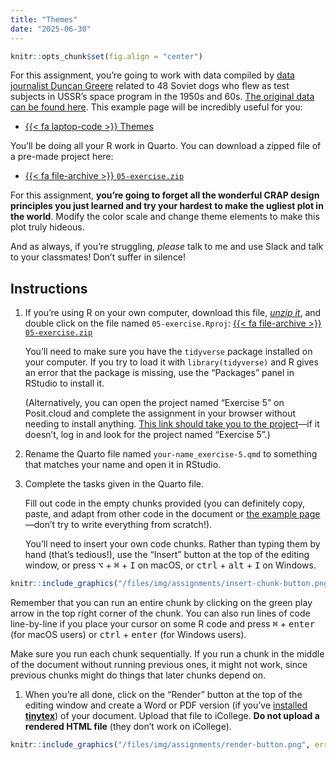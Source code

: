 ```yaml
---
title: "Themes"
date: "2025-06-30"
---
```


```r
knitr::opts_chunk$set(fig.align = "center")
```

For this assignment, you're going to work with data compiled by [data journalist Duncan Greere](https://www.duncangeere.com/) related to 48 Soviet dogs who flew as test subjects in USSR's space program in the 1950s and 60s. [The original data can be found here](https://airtable.com/universe/expG3z2CFykG1dZsp/sovet-space-dogs). This example page will be incredibly useful for you:

- [{{< fa laptop-code >}} Themes](/example/05-example.qmd)

You'll be doing all your R work in Quarto. You can download a zipped file of a pre-made project here:

- [{{< fa file-archive >}} `05-exercise.zip`](/projects/05-exercise.zip)

For this assignment, **you're going to forget all the wonderful CRAP design principles you just learned and try your hardest to make the ugliest plot in the world**. Modify the color scale and change theme elements to make this plot truly hideous.

And as always, if you're struggling, *please* talk to me and use Slack and talk to your classmates! Don't suffer in silence!


## Instructions

1. If you're using R on your own computer, download this file, [*unzip it*](/resource/unzipping.qmd), and double click on the file named `05-exercise.Rproj`: [{{< fa file-archive >}} `05-exercise.zip`](/projects/05-exercise.zip)

   You'll need to make sure you have the `tidyverse` package installed on your computer. If you try to load it with `library(tidyverse)` and R gives an error that the package is missing, use the "Packages" panel in RStudio to install it.

   (Alternatively, you can open the project named "Exercise 5" on Posit.cloud and complete the assignment in your browser without needing to install anything. [This link should take you to the project](https://posit.cloud/spaces/599032/content/9515447)—if it doesn't, log in and look for the project named "Exercise 5".)

2. Rename the Quarto file named `your-name_exercise-5.qmd` to something that matches your name and open it in RStudio.

3. Complete the tasks given in the Quarto file. 

   Fill out code in the empty chunks provided (you can definitely copy, paste, and adapt from other code in the document or [the example page](/example/05-example.qmd)—don't try to write everything from scratch!).

   You'll need to insert your own code chunks. Rather than typing them by hand (that's tedious!), use the "Insert" button at the top of the editing window, or press  <kbd>⌥</kbd> + <kbd>⌘</kbd> + <kbd>I</kbd> on macOS, or <kbd>ctrl</kbd> + <kbd>alt</kbd> + <kbd>I</kbd> on Windows.

```r
knitr::include_graphics("/files/img/assignments/insert-chunk-button.png", error = FALSE)
```

   Remember that you can run an entire chunk by clicking on the green play arrow in the top right corner of the chunk. You can also run lines of code line-by-line if you place your cursor on some R code and press <kbd>⌘</kbd> + <kbd>enter</kbd> (for macOS users) or <kbd>ctrl</kbd> + <kbd>enter</kbd> (for Windows users).

   Make sure you run each chunk sequentially. If you run a chunk in the middle of the document without running previous ones, it might not work, since previous chunks might do things that later chunks depend on.

1. When you're all done, click on the "Render" button at the top of the editing window and create a Word or PDF version (if you've [installed **tinytex**](/resource/install.qmd#install-tinytex)) of your document. Upload that file to iCollege. **Do not upload a rendered HTML file** (they don't work on iCollege).

```r
knitr::include_graphics("/files/img/assignments/render-button.png", error = FALSE)
```
